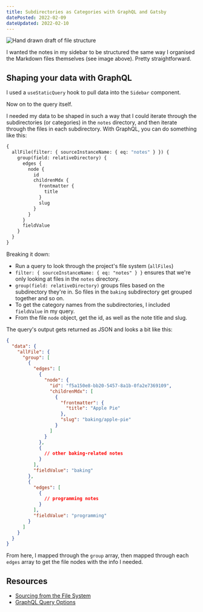 ```yaml
---
title: Subdirectories as Categories with GraphQL and Gatsby
datePosted: 2022-02-09
dateUpdated: 2022-02-10
---
```


![Hand drawn draft of file structure](../../images/note-img/subdirectory-category-draft.jpg)

I wanted the notes in my sidebar to be structured the same way I organised the Markdown files themselves (see image above). Pretty straightforward.

## Shaping your data with GraphQL

I used a `useStaticQuery` hook to pull data into the `Sidebar` component.

Now on to the query itself.

I needed my data to be shaped in such a way that I could iterate through the subdirectories (or categories) in the `notes` directory, and then iterate through the files in each subdirectory. With GraphQL, you can do something like this:

```graphql
{
  allFile(filter: { sourceInstanceName: { eq: "notes" } }) {
    group(field: relativeDirectory) {
      edges {
        node {
          id
          childrenMdx {
            frontmatter {
              title
            }
            slug
          }
        }
      }
      fieldValue
    }
  }
}
```

Breaking it down:

- Run a query to look through the project's file system (`allFiles`)
- `filter: { sourceInstanceName: { eq: "notes" } }` ensures that we're only looking at files in the `notes` directory.
- `group(field: relativeDirectory)` groups files based on the subdirectory they're in. So files in the `baking` subdirectory get grouped together and so on.
- To get the category names from the subdirectories, I included `fieldValue` in my query.
- From the file `node` object, get the id, as well as the note title and slug.

The query's output gets returned as JSON and looks a bit like this:

```json
{
  "data": {
    "allFile": {
      "group": [
        {
          "edges": [
            {
              "node": {
                "id": "f5a150e8-bb20-5457-8a1b-0fa2e7369109",
                "childrenMdx": [
                  {
                    "frontmatter": {
                      "title": "Apple Pie"
                    },
                    "slug": "baking/apple-pie"
                  }
                ]
              }
            },
            {
              // other baking-related notes
            }
          ],
          "fieldValue": "baking"
        },
        {
          "edges": [
            {
              // programming notes
            }
          ],
          "fieldValue": "programming"
        }
      ]
    }
  }
}
```

From here, I mapped through the `group` array, then mapped through each `edges` array to get the file nodes with the info I needed.

## Resources

- [Sourcing from the File System](https://www.gatsbyjs.com/docs/how-to/sourcing-data/sourcing-from-the-filesystem/)
- [GraphQL Query Options](https://www.gatsbyjs.com/docs/graphql-reference/)
